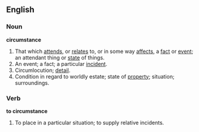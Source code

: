 ==English==

===Noun===

'''circumstance'''

#That which [[attend]]s, or [[relate]]s to, or in some way [[affect]]s, a [[fact]] or [[event]]; an attendant thing or [[state]] of things.
#An event; a fact; a particular [[incident]].
#Circumlocution; [[detail]].
#Condition in regard to worldly estate; state of [[property]]; situation; surroundings.

===Verb===

'''to circumstance'''

#To place in a particular situation; to supply relative incidents.